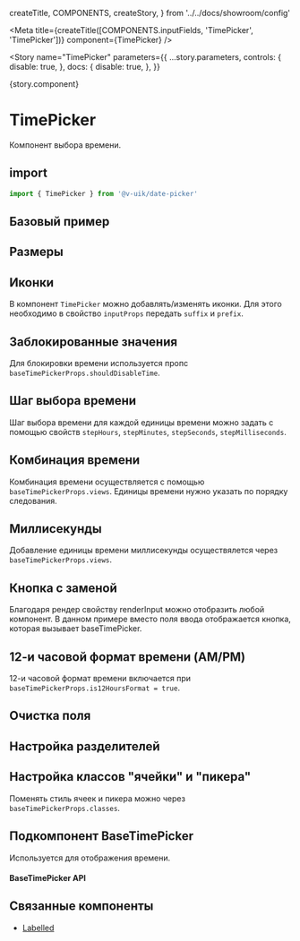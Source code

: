   createTitle,
  COMPONENTS,
  createStory,
} from '../../docs/showroom/config'






<Meta
  title={createTitle([COMPONENTS.inputFields, 'TimePicker', 'TimePicker'])}
  component={TimePicker}
/>

<Story
  name="TimePicker"
  parameters={{
    ...story.parameters,
    controls: {
      disable: true,
    },
    docs: {
      disable: true,
    },
  }}
>
  {story.component}
</Story>

# TimePicker

Компонент выбора времени.

## import

```ts
import { TimePicker } from '@v-uik/date-picker'
```

## Базовый пример

<Canvas withSource="none">
  <TimePickerStory />
</Canvas>

<Source language="tsx" code={RawTimePickerStory} />

## Размеры

<Canvas withSource="none">
  <TimePickerSizeStory />
</Canvas>

<Source language="tsx" code={RawTimePickerSizeStory} />

## Иконки

В компонент `TimePicker` можно добавлять/изменять иконки.
Для этого необходимо в свойство `inputProps` передать `suffix` и `prefix`.

<Canvas withSource="none">
  <TimePickerIconsStory />
</Canvas>

<Source language="tsx" code={RawTimePickerIconsStory} />

## Заблокированные значения

Для блокировки времени используется пропс `baseTimePickerProps.shouldDisableTime`.

<Canvas withSource="none">
  <DisabledTimeStory />
</Canvas>

<Source language="tsx" code={RawDisabledTimeStory} />

## Шаг выбора времени

Шаг выбора времени для каждой единицы времени можно задать с помощью свойств `stepHours`, `stepMinutes`, `stepSeconds`, `stepMilliseconds`.

<Canvas withSource="none">
  <TimePickerIntervalsStory />
</Canvas>

<Source language="tsx" code={RawTimePickerIntervalsStory} />

## Комбинация времени

Комбинация времени осуществляется с помощью `baseTimePickerProps.views`.
Единицы времени нужно указать по порядку следования.

<Canvas withSource="none">
  <TimePickerTimeCombinationStory />
</Canvas>

<Source language="tsx" code={RawTimePickerTimeCombinationStory} />

## Миллисекунды

Добавление единицы времени миллисекунды осуществялется через `baseTimePickerProps.views`.

<Canvas withSource="none">
  <TimePickerMillisecondsStory />
</Canvas>

<Source language="tsx" code={RawTimePickerMillisecondsStory} />

## Кнопка с заменой

Благодаря рендер свойству renderInput можно отобразить любой компонент.
В данном примере вместо поля ввода отображается кнопка, которая вызывает baseTimePicker.

<Canvas withSource="none">
  <TimePickerButtonStory />
</Canvas>

<Source language="tsx" code={RawTimePickerButtonStory} />

## 12-и часовой формат времени (AM/PM)

12-и часовой формат времени включается при `baseTimePickerProps.is12HoursFormat = true`.

<Canvas withSource="none">
  <Format12Hours />
</Canvas>

<Source language="tsx" code={RawFormat12Hours} />

## Очистка поля

<Canvas withSource="none">
  <TimePickerClearStory />
</Canvas>

<Source language="tsx" code={RawTimePickerClearStory} />

## Настройка разделителей

<Canvas withSource="none">
  <TimePickerCustomDivider />
</Canvas>

<Source language="tsx" code={RawTimePickerCustomDivider} />

## Настройка классов "ячейки" и "пикера"

Поменять стиль ячеек и пикера можно через `baseTimePickerProps.classes`.

<Canvas withSource="none">
  <TimePickerCustomClasses />
</Canvas>

<Source language="tsx" code={RawTimePickerCustomClasses} />

## Подкомпонент BaseTimePicker

Используется для отображения времени.

<Canvas withSource="none">
  <BaseTimePickerStory />
</Canvas>

<Source language="tsx" code={RawBaseTimePickerStory} />

#### BaseTimePicker API

<ArgsTable of={BaseTimePicker} />

## Связанные компоненты

- [Labelled](?path=/docs/вспомогательные-компоненты-labelled-labelled--labelled)
